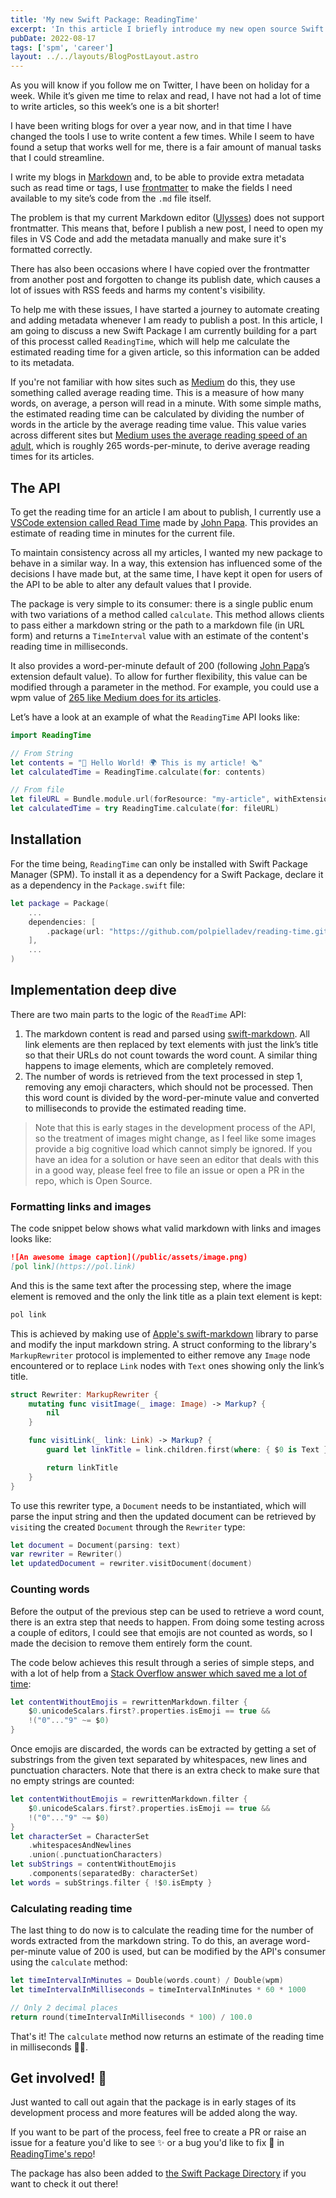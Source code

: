 ```yaml
---
title: 'My new Swift Package: ReadingTime'
excerpt: 'In this article I briefly introduce my new open source Swift Package called ReadingTime. It allows clients to get an estimate reading time from markdown text.'
pubDate: 2022-08-17
tags: ['spm', 'career']
layout: ../../layouts/BlogPostLayout.astro
---
```


As you will know if you follow me on Twitter, I have been on holiday for a week. While it’s given me time to relax and read, I have not had a lot of time to write articles, so this week’s one is a bit shorter!

I have been writing blogs for over a year now, and in that time I have changed the tools I use to write content a few times. While I seem to have found a setup that works well for me, there is a fair amount of manual tasks that I could streamline.

I write my blogs in [Markdown](https://daringfireball.net/projects/markdown/) and, to be able to provide extra metadata such as read time or tags, I use [frontmatter](https://jekyllrb.com/docs/front-matter/) to make the fields I need available to my site’s code from the `.md` file itself.

The problem is that my current Markdown editor ([Ulysses](https://ulysses.app/)) does not support frontmatter. This means that, before I publish a new post, I need to open my files in VS Code and add the metadata manually and make sure it's formatted correctly.

There has also been occasions where I have copied over the frontmatter from another post and forgotten to change its publish date, which causes a lot of issues with RSS feeds and harms my content's visibility.

To help me with these issues, I have started a journey to automate creating and adding metadata whenever I am ready to publish a post. In this article, I am going to discuss a new Swift Package I am currently building for a part of this processt called `ReadingTime`, which will help me calculate the estimated reading time for a given article, so this information can be added to its metadata.

If you're not familiar with how sites such as [Medium](https://medium.com) do this, they use something called average reading time. This is a measure of how many words, on average, a person will read in a minute. With some simple maths, the estimated reading time can be calculated by dividing the number of words in the article by the average reading time value. This value varies across different sites but [Medium uses the average reading speed of an adult](https://help.medium.com/hc/en-us/articles/214991667-Read-time), which is roughly 265 words-per-minute, to derive average reading times for its articles.

## The API

To get the reading time for an article I am about to publish, I currently use a [VSCode extension called Read Time](https://github.com/johnpapa/vscode-read-time) made by [John Papa](https://twitter.com/John_Papa). This provides an estimate of reading time in minutes for the current file.

To maintain consistency across all my articles, I wanted my new package to behave in a similar way. In a way, this extension has influenced some of the decisions I have made but, at the same time, I have kept it open for users of the API to be able to alter any default values that I provide.

The package is very simple to its consumer: there is a single public enum with two variations of a method called `calculate`. This method allows clients to pass either a markdown string or the path to a markdown file (in URL form) and returns a `TimeInterval` value with an estimate of the content's reading time in milliseconds.

It also provides a word-per-minute default of 200 (following [John Papa](https://twitter.com/john_papa)’s extension default value). To allow for further flexibility, this value can be modified through a parameter in the method. For example, you could use a wpm value of [265 like Medium does for its articles](https://help.medium.com/hc/en-us/articles/214991667-Read-time).

Let’s have a look at an example of what the `ReadingTime` API looks like:

```swift:ReadingTime.swift
import ReadingTime

// From String
let contents = "👋 Hello World! 🌍 This is my article! 🗞"
let calculatedTime = ReadingTime.calculate(for: contents)

// From file
let fileURL = Bundle.module.url(forResource: "my-article", withExtension: "md")!
let calculatedTime = try ReadingTime.calculate(for: fileURL)
```

## Installation

For the time being, `ReadingTime` can only be installed with Swift Package Manager (SPM). To install it as a dependency for a Swift Package, declare it as a dependency in the `Package.swift` file:

```swift:Package.swift
let package = Package(
    ...
    dependencies: [
        .package(url: "https://github.com/polpielladev/reading-time.git", from: "1.0.0")
    ],
    ...
)
```

## Implementation deep dive

There are two main parts to the logic of the `ReadTime` API:

1. The markdown content is read and parsed using [swift-markdown](https://github.com/apple/swift-markdown). All link elements are then replaced by text elements with just the link’s title so that their URLs do not count towards the word count. A similar thing happens to image elements, which are completely removed.
2. The number of words is retrieved from the text processed in step 1, removing any emoji characters, which should not be processed. Then this word count is divided by the word-per-minute value and converted to milliseconds to provide the estimated reading time.

> Note that this is early stages in the development process of the API, so the treatment of images might change, as I feel like some images provide a big cognitive load which cannot simply be ignored. If you have an idea for a solution or have seen an editor that deals with this in a good way, please feel free to file an issue or open a PR in the repo, which is Open Source.

### Formatting links and images

The code snippet below shows what valid markdown with links and images looks like:

```markdown:Article.md
![An awesome image caption](/public/assets/image.png)
[pol link](https://pol.link)
```

And this is the same text after the processing step, where the image element is removed and the only the link title as a plain text element is kept:

```markdown:Article.md
pol link
```

This is achieved by making use of [Apple's swift-markdown](https://github.com/apple/swift-markdown) library to parse and modify the input markdown string. A struct conforming to the library's `MarkupRewriter` protocol is implemented to either remove any `Image` node encountered or to replace `Link` nodes with `Text` ones showing only the link’s title.

```swift:Rewriter.swift
struct Rewriter: MarkupRewriter {
    mutating func visitImage(_ image: Image) -> Markup? {
        nil
    }

    func visitLink(_ link: Link) -> Markup? {
        guard let linkTitle = link.children.first(where: { $0 is Text }) else { return link }

        return linkTitle
    }
}

```

To use this rewriter type, a `Document` needs to be instantiated, which will parse the input string and then the updated document can be retrieved by `visit`ing the created `Document` through the `Rewriter` type:

```swift:ReadingTime.swift
let document = Document(parsing: text)
var rewriter = Rewriter()
let updatedDocument = rewriter.visitDocument(document)
```

### Counting words

Before the output of the previous step can be used to retrieve a word count, there is an extra step that needs to happen. From doing some testing across a couple of editors, I could see that emojis are not counted as words, so I made the decision to remove them entirely form the count.

The code below achieves this result through a series of simple steps, and with a lot of help from a [Stack Overflow answer which saved me a lot of time](https://stackoverflow.com/a/68853348):

```swift:ReadingTime.swift
let contentWithoutEmojis = rewrittenMarkdown.filter {
    $0.unicodeScalars.first?.properties.isEmoji == true &&
    !("0"..."9" ~= $0)
}
```

Once emojis are discarded, the words can be extracted by getting a set of substrings from the given text separated by whitespaces, new lines and punctuation characters. Note that there is an extra check to make sure that no empty strings are counted:

```swift:ReadingTime.swift
let contentWithoutEmojis = rewrittenMarkdown.filter {
	$0.unicodeScalars.first?.properties.isEmoji == true &&
	!("0"..."9" ~= $0)
}
let characterSet = CharacterSet
	.whitespacesAndNewlines
	.union(.punctuationCharacters)
let subStrings = contentWithoutEmojis
	.components(separatedBy: characterSet)
let words = subStrings.filter { !$0.isEmpty }
```

### Calculating reading time

The last thing to do now is to calculate the reading time for the number of words extracted from the markdown string. To do this, an average word-per-minute value of 200 is used, but can be modified by the API's consumer using the `calculate` method:

```swift:ReadingTime.swift
let timeIntervalInMinutes = Double(words.count) / Double(wpm)
let timeIntervalInMilliseconds = timeIntervalInMinutes * 60 * 1000

// Only 2 decimal places
return round(timeIntervalInMilliseconds * 100) / 100.0
```

That's it! The `calculate` method now returns an estimate of the reading time in milliseconds 🎉🤓.

## Get involved! 📢

Just wanted to call out again that the package is in early stages of its development process and more features will be added along the way.

If you want to be part of the process, feel free to create a PR or raise an issue for a feature you'd like to see ✨ or a bug you'd like to fix 🐛 in [ReadingTime's repo](https://github.com/polpielladev/reading-time)!

The package has also been added to [the Swift Package Directory](https://pol.link/reading-time) if you want to check it out there!
